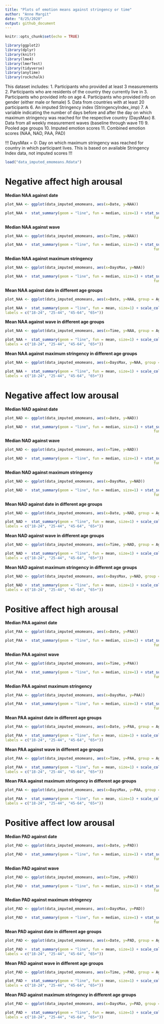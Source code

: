 ```yaml
---
title: "Plots of emotion means against stringency or time"
author: "Anne Margit"
date: "8/25/2020"
output: github_document
---
```


```r
knitr::opts_chunk$set(echo = TRUE)
```

```r
library(ggplot2)
library(dplyr)
library(knitr)
library(lme4)
library(lmerTest)
library(tidyverse)
library(anytime)
library(rockchalk)
```

This dataset includes:
1. Participants who provided at least 3 measurements 
2. Participants who are residents of the country they currently live in
3. Participants who provided info on age
4. Participants who provided info on gender (either male or female)
5. Data from countries with at least 20 participants
6. An imputed Stringency index (StringencyIndex_imp) 
7. A variable indicating the number of days before and after the day on which maximum stringency was reached for the respective country (DaysMax)
8. Data from all weekly measurement waves (baseline through wave 11) 
9. Pooled age groups
10. Imputed emotion scores
11. Combined emotion scores (NAA, NAD, PAA, PAD)

!!! DaysMax = 0: Day on which maximum stringency was reached for country in which participant lives. This is based on available Stringency Index data, not imputed scores !!!

```r
load("data_imputed_emomeans.Rdata")
```

# Negative affect high arousal
**Median NAA against date**
```r
plot_NAA <- ggplot(data_imputed_emomeans, aes(x=Date, y=NAA))

plot_NAA +  stat_summary(geom = "line", fun = median, size=1) + stat_summary(fun.data = median_hilow, 
                                                                    fun.args = (conf.int=.5))
```

**Median NAA against wave**
```r
plot_NAA <- ggplot(data_imputed_emomeans, aes(x=Time, y=NAA))

plot_NAA +  stat_summary(geom = "line", fun = median, size=1) + stat_summary(fun.data = median_hilow, 
                                                                    fun.args = (conf.int=.5))
```

**Median NAA against maximum stringency**
```r
plot_NAA <- ggplot(data_imputed_emomeans, aes(x=DaysMax, y=NAA))

plot_NAA +  stat_summary(geom = "line", fun = median, size=1) + stat_summary(fun.data = median_hilow, 
                                                                    fun.args = (conf.int=.5))
```

**Mean NAA against date in different age groups**
```r
plot_NAA <- ggplot(data_imputed_emomeans, aes(x=Date, y=NAA, group = Age_new, color = Age_new))

plot_NAA +  stat_summary(geom = "line", fun = mean, size=1) + scale_colour_discrete(name = "Age", 
labels = c("18-24", "25-44", "45-64", "65+"))
```

**Mean NAA against wave in different age groups**
```r
plot_NAA <- ggplot(data_imputed_emomeans, aes(x=Time, y=NAA, group = Age_new, color = Age_new))

plot_NAA +  stat_summary(geom = "line", fun = mean, size=1) + scale_colour_discrete(name = "Age", 
labels = c("18-24", "25-44", "45-64", "65+"))
```

**Mean NAA against maximum stringency in different age groups**
```r
plot_NAA <- ggplot(data_imputed_emomeans, aes(x=DaysMax, y=NAA, group = Age_new, color = Age_new))

plot_NAA +  stat_summary(geom = "line", fun = mean, size=1) + scale_colour_discrete(name = "Age", 
labels = c("18-24", "25-44", "45-64", "65+"))
```

# Negative affect low arousal
**Median NAD against date**
```r
plot_NAD <- ggplot(data_imputed_emomeans, aes(x=Date, y=NAD))

plot_NAD +  stat_summary(geom = "line", fun = median, size=1) + stat_summary(fun.data = median_hilow, 
                                                                    fun.args = (conf.int=.5))
```

**Median NAD against wave**
```r
plot_NAD <- ggplot(data_imputed_emomeans, aes(x=Time, y=NAD))

plot_NAD +  stat_summary(geom = "line", fun = median, size=1) + stat_summary(fun.data = median_hilow, 
                                                                    fun.args = (conf.int=.5))
```

**Median NAD against maximum stringency**
```r
plot_NAD <- ggplot(data_imputed_emomeans, aes(x=DaysMax, y=NAD))

plot_NAD +  stat_summary(geom = "line", fun = median, size=1) + stat_summary(fun.data = median_hilow, 
                                                                    fun.args = (conf.int=.5))
```

**Mean NAD against date in different age groups**
```r
plot_NAD <- ggplot(data_imputed_emomeans, aes(x=Date, y=NAD, group = Age_new, color = Age_new))

plot_NAD +  stat_summary(geom = "line", fun = mean, size=1) + scale_colour_discrete(name = "Age", 
labels = c("18-24", "25-44", "45-64", "65+"))
```

**Mean NAD against wave in different age groups**
```r
plot_NAD <- ggplot(data_imputed_emomeans, aes(x=Time, y=NAD, group = Age_new, color = Age_new))

plot_NAD +  stat_summary(geom = "line", fun = mean, size=1) + scale_colour_discrete(name = "Age", 
labels = c("18-24", "25-44", "45-64", "65+"))
```

**Mean NAD against maximum stringency in different age groups**
```r
plot_NAD <- ggplot(data_imputed_emomeans, aes(x=DaysMax, y=NAD, group = Age_new, color = Age_new))

plot_NAD +  stat_summary(geom = "line", fun = mean, size=1) + scale_colour_discrete(name = "Age", 
labels = c("18-24", "25-44", "45-64", "65+"))
```


# Positive affect high arousal
**Median PAA against date**
```r
plot_PAA <- ggplot(data_imputed_emomeans, aes(x=Date, y=PAA))

plot_PAA +  stat_summary(geom = "line", fun = median, size=1) + stat_summary(fun.data = median_hilow, 
                                                                    fun.args = (conf.int=.5))
```

**Median PAA against wave**
```r
plot_PAA <- ggplot(data_imputed_emomeans, aes(x=Time, y=PAA))

plot_PAA +  stat_summary(geom = "line", fun = median, size=1) + stat_summary(fun.data = median_hilow, 
                                                                    fun.args = (conf.int=.5))
```

**Median PAA against maximum stringency**
```r
plot_PAA <- ggplot(data_imputed_emomeans, aes(x=DaysMax, y=PAA))

plot_PAA +  stat_summary(geom = "line", fun = median, size=1) + stat_summary(fun.data = median_hilow, 
                                                                    fun.args = (conf.int=.5))
```

**Mean PAA against date in different age groups**
```r
plot_PAA <- ggplot(data_imputed_emomeans, aes(x=Date, y=PAA, group = Age_new, color = Age_new))

plot_PAA +  stat_summary(geom = "line", fun = mean, size=1) + scale_colour_discrete(name = "Age", 
labels = c("18-24", "25-44", "45-64", "65+"))
```

**Mean PAA against wave in different age groups**
```r
plot_PAA <- ggplot(data_imputed_emomeans, aes(x=Time, y=PAA, group = Age_new, color = Age_new))

plot_PAA +  stat_summary(geom = "line", fun = mean, size=1) + scale_colour_discrete(name = "Age", 
labels = c("18-24", "25-44", "45-64", "65+"))
```

**Mean PAA against maximum stringency in different age groups**
```r
plot_PAA <- ggplot(data_imputed_emomeans, aes(x=DaysMax, y=PAA, group = Age_new, color = Age_new))

plot_PAA +  stat_summary(geom = "line", fun = mean, size=1) + scale_colour_discrete(name = "Age", 
labels = c("18-24", "25-44", "45-64", "65+"))
```

# Positive affect low arousal
**Median PAD against date**
```r
plot_PAD <- ggplot(data_imputed_emomeans, aes(x=Date, y=PAD))

plot_PAD +  stat_summary(geom = "line", fun = median, size=1) + stat_summary(fun.data = median_hilow, 
                                                                    fun.args = (conf.int=.5))
```

**Median PAD against wave**
```r
plot_PAD <- ggplot(data_imputed_emomeans, aes(x=Time, y=PAD))

plot_PAD +  stat_summary(geom = "line", fun = median, size=1) + stat_summary(fun.data = median_hilow, 
                                                                    fun.args = (conf.int=.5))
```

**Median PAD against maximum stringency**
```r
plot_PAD <- ggplot(data_imputed_emomeans, aes(x=DaysMax, y=PAD))

plot_PAD +  stat_summary(geom = "line", fun = median, size=1) + stat_summary(fun.data = median_hilow, 
                                                                    fun.args = (conf.int=.5))
```

**Mean PAD against date in different age groups**
```r
plot_PAD <- ggplot(data_imputed_emomeans, aes(x=Date, y=PAD, group = Age_new, color = Age_new))

plot_PAD +  stat_summary(geom = "line", fun = mean, size=1) + scale_colour_discrete(name = "Age", 
labels = c("18-24", "25-44", "45-64", "65+"))
```

**Mean PAD against wave in different age groups**
```r
plot_PAD <- ggplot(data_imputed_emomeans, aes(x=Time, y=PAD, group = Age_new, color = Age_new))

plot_PAD +  stat_summary(geom = "line", fun = mean, size=1) + scale_colour_discrete(name = "Age", 
labels = c("18-24", "25-44", "45-64", "65+"))
```

**Mean PAD against maximum stringency in different age groups**
```r
plot_PAD <- ggplot(data_imputed_emomeans, aes(x=DaysMax, y=PAD, group = Age_new, color = Age_new))

plot_PAD +  stat_summary(geom = "line", fun = mean, size=1) + scale_colour_discrete(name = "Age", 
labels = c("18-24", "25-44", "45-64", "65+"))
```




